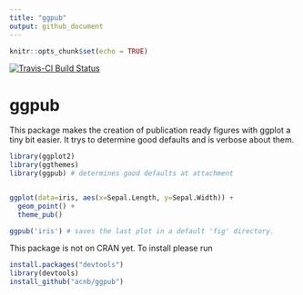 ```yaml
---
title: "ggpub"
output: github_document
---
```


```r
knitr::opts_chunk$set(echo = TRUE)
```

[![Travis-CI Build Status](https://travis-ci.org/acnb/ggpub.png?branch=master)](https://travis-ci.org/acnb/ggpub) 


# ggpub

This package makes the creation of publication ready figures with ggplot a tiny bit easier. It trys to determine good defaults and is verbose about them. 

```r
library(ggplot2)
library(ggthemes)
library(ggpub) # determines good defaults at attachment


ggplot(data=iris, aes(x=Sepal.Length, y=Sepal.Width)) + 
  geom_point() +
  theme_pub()
```
```r
ggpub('iris') # saves the last plot in a default 'fig' directory.
```


This package is not on CRAN yet. To install please run

```r
install.packages("devtools")
library(devtools)
install_github("acnb/ggpub")
```
